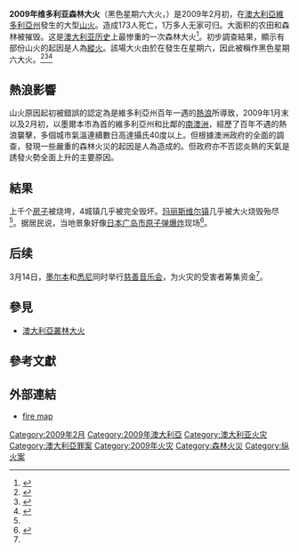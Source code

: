 {{noteTA
|1=zh-hans:澳大利亚; zh-hant:澳洲; 
}}
{{Infobox wildfire
|title = 2009年维多利亚森林大火<br> Black Saturday bushfires
|image = February 7 Victoria Bushfires - MODIS Aqua.jpg
|caption = 2009年2月7日上午，[[中分辨率成像光谱仪|MODIS]] {{tsl|en|Aqua (satellite)||Aqua}}卫星图像显示[[墨尔本|墨尔本]]东北部有烟羽和一个[[火積雲|火積雲]]。
|location = {{AUS}}[[維多利亞州|維多利亞州]]
|date     = 2009年2月7日 – 3月14日
|cause    = 各种已确认来源包括：<br />电力线路<ref name=VBRC-Vol.01-ch.5-p.075/><br />[[縱火|縱火]]<ref name='arson'>{{Cite news | first = Reko | last = Rennie | date = 1 April 2009 | url = http://www.theage.com.au/national/marysville-fire-deliberately-lit-police-20090401-9j39.html | title = Marysville fire deliberately lit: police | work = [[世纪报|世纪报]] | publisher = {{tsl|en|Fairfax Media}} | accessdate = 5 June 2010 | location = Melbourne | archive-date = 2017-09-07 | archive-url = https://web.archive.org/web/20170907102348/http://www.theage.com.au/national/marysville-fire-deliberately-lit-police-20090401-9j39.html | dead-url = no }}</ref><br />[[闪电|闪电]]<ref name='lightning grampians'>{{Cite news |title=Lightning starts new bushfires in Grampians |url=http://www.abc.net.au/news/2009-02-08/lightning-starts-new-bushfires-in-grampians/287662 |date=8 February 2009 |publisher=[[ABC_News|ABC News]] |accessdate=9 February 2009 |archive-date=2020-08-07 |archive-url=https://web.archive.org/web/20200807222753/https://www.abc.net.au/news/2009-02-08/lightning-starts-new-bushfires-in-grampians/287662 |dead-url=no }}</ref><br />机械装置<ref name="sparks">{{Cite news |title=Police track arsonists responsible for Victoria bushfires |url=http://www.theaustralian.news.com.au/story/0,25197,25032884-2702,00.html |date=10 February 2009 |publisher=The Australian |work=News Limited |accessdate=14 February 2009 |archive-url=https://web.archive.org/web/20090213044555/http://www.theaustralian.news.com.au/story/0,25197,25032884-2702,00.html |archive-date=2009-02-13 |dead-url=yes }}</ref>
|area = {{convert|450,000|ha|acres}}<ref>{{Cite news | last = Collins | first = Pádraig | title = Rudd criticised over bush fire compensation | publisher = Irish Times | date = 12 February 2009 | url = http://www.irishtimes.com/newspaper/world/2009/0212/1233867933059.html | accessdate = 19 February 2009 | archive-date = 2012-10-09 | archive-url = https://web.archive.org/web/20121009125342/http://www.irishtimes.com/newspaper/world/2009/0212/1233867933059.html | dead-url = no }}</ref>
|landuse = 城乡边缘地区、农田和森林保护区/国家公园
|structures = 3,500+（2,029栋房屋）
|fatalities = 173人<ref name="police-toll"/>
|injuries = 414人<ref name="Australian Medical Journal"/>
}}
'''2009年维多利亚森林大火'''（黑色星期六大火，{{lang-en|Black Saturday bushfires}}）是2009年2月初，在[[澳大利亞|澳大利亞]][[維多利亞州|維多利亞州]]發生的大型[[山火|山火]]。造成173人死亡，1万多人无家可归。大面积的农田和森林被摧毁。这是[[澳大利亚历史|澳大利亚历史]]上最惨重的一次森林大火<ref name="VOA">{{cite news | author=默瑟 | title=澳大利亚为火灾受害者举办音乐会 | date=Mar 14, 2009 | publisher= | url =http://www.voanews.com/chinese/w2009-03-14-voa60.cfm?rss=topstories | work =VOA | pages = | accessdate = 2009-03-16 | language = }}</ref>。初步調查結果，顯示有部份山火的起因是人為[[縱火|縱火]]。該場大火由於在發生在星期六，因此被稱作黑色星期六大火。<ref>{{Cite web |url=http://www.upi.com/Top_News/2009/02/17/Aussie_bush_fire_deaths_at_200/UPI-71621234875648/ |title=Aussie bush fire deaths at 200 |accessdate=2009-02-19 |archive-date=2019-12-03 |archive-url=https://web.archive.org/web/20191203134854/https://www.upi.com/Top_News/2009/02/17/Aussie_bush_fire_deaths_at_200/UPI-71621234875648/ |dead-url=no }}</ref><ref>{{Cite web |url=http://www.mirror.co.uk/news/top-stories/2009/02/17/fireman-named-as-australian-bush-fire-arsonist-115875-21130445/ |title=Ex-fireman named as Australian bush fire arsonist |accessdate=2009-02-19 |archive-date=2011-01-23 |archive-url=https://web.archive.org/web/20110123063046/http://www.mirror.co.uk/news/top-stories/2009/02/17/fireman-named-as-australian-bush-fire-arsonist-115875-21130445/ |dead-url=no }}</ref><ref>{{Cite web |url=http://edition.cnn.com/2009/WORLD/asiapcf/02/16/australia.bushfire.accused.court/ |title=Man charged over Australian bush fires named |accessdate=2009-02-19 |archive-date=2020-11-09 |archive-url=https://web.archive.org/web/20201109074920/http://edition.cnn.com/2009/WORLD/asiapcf/02/16/australia.bushfire.accused.court/ |dead-url=no }}</ref>

== 熱浪影響 ==

山火原因起初被錯誤的認定為是維多利亞州百年一遇的[[2009年澳洲熱浪|熱浪]]所導致，2009年1月末以及2月初，以墨爾本市為首的維多利亞州和比鄰的[[南澳洲|南澳洲]]，經歷了百年不遇的熱浪襲擊，多個城市氣溫連續數日高達攝氏40度以上。但根據澳洲政府的全面的調查，發現一些嚴重的森林火災的起因是人為造成的。但政府亦不否認炎熱的天氣是誘發火勢全面上升的主要原因。

== 結果 ==
上千个[[房子|房子]]被烧垮，4城镇几乎被完全毁坏。[[玛丽斯维尔镇|玛丽斯维尔镇]]几乎被大火烧毁殆尽<ref name="VOA" />。据居民说，当地景象好像[[日本|日本]][[广岛市原子弹爆炸|广岛市原子弹爆炸]]现场<ref>{{cite news|url=http://news.xinhuanet.com/world/2009-02/10/content_10791349_2.htm|title=澳大利亚数名纵火疑犯被控制 惨状犹如原子弹爆炸|accessdate=2009-02-13|archive-date=2013-09-01|archive-url=https://web.archive.org/web/20130901181402/http://news.xinhuanet.com/world/2009-02/10/content_10791349_2.htm|dead-url=no}}</ref>。

== 后续 ==
3月14日，[[墨尔本|墨尔本]]和[[悉尼|悉尼]]同时举行[[慈善音乐会|慈善音乐会]]，为火灾的受害者筹集资金<ref name="VOA" />。

==參見==
*[[澳大利亞叢林大火|澳大利亞叢林大火]]

== 參考文獻 ==
{{Reflist|2|refs=
<ref name="Australian Medical Journal">[http://www.mja.com.au/public/issues/191_01_060709/cam10194_fm.html Australian Medical Journal] {{Wayback|url=http://www.mja.com.au/public/issues/191_01_060709/cam10194_fm.html |date=20110606125345 }} article abstract</ref>
<ref name="police-toll">Victoria Police, Press conference: Bushfires death toll revised to 173, Release date: Mon 30 March 2009 http://www.police.vic.gov.au/content.asp?Document_ID=20350 {{Wayback|url=http://www.police.vic.gov.au/content.asp?Document_ID=20350 |date=20131019173953 }}</ref>
<ref name=VBRC-Vol.01-ch.5-p.075>{{cite book |author1=Teague,  Bernard |author2=McLeod, Ronald |author3=Pascoe, Susan |title=THE KILMORE EAST FIRE |work=2009 Victorian Bushfires Royal Commission; Final Report |date=July 2010 |isbn=978-0-9807408-2-0 |chapter=Chap.5 |page=75 |volume=Vol.1: The Fires and the Fire-Related Deaths: |edition=1 |format=PDF - 1,478 KB |url=http://www.royalcommission.vic.gov.au/Finaldocuments/volume-1/PF/VBRC_Vol1_Chapter05_PF.pdf |accessdate=6 February 2015 |quote=The fire started after the conductor between poles 38 and 39 failed and the live conductor came into contact with a cable stay supporting pole 38. This contact caused arcing that ignited vegetation near the base of pole 38. An electrical fault was recorded at 11:45. ... |archive-date=2020-11-12 |archive-url=https://web.archive.org/web/20201112015122/http://royalcommission.vic.gov.au/Finaldocuments/volume-1/PF/VBRC_Vol1_Chapter05_PF.pdf |dead-url=no }}</ref>
}}

== 外部連結 ==
{{Commonscat|2009 Victorian bushfires}}
* [https://web.archive.org/web/20090210135053/http://mapvisage.appspot.com/fires/FireMap.html fire map]

{{澳大利亞叢林大火}}

[[Category:2009年2月|Category:2009年2月]]
[[Category:2009年澳大利亞|Category:2009年澳大利亞]]
[[Category:澳大利亚火灾|Category:澳大利亚火灾]]
[[Category:澳大利亞罪案|Category:澳大利亞罪案]]
[[Category:2009年火灾|Category:2009年火灾]]
[[Category:森林火災|Category:森林火災]]
[[Category:纵火案|Category:纵火案]]